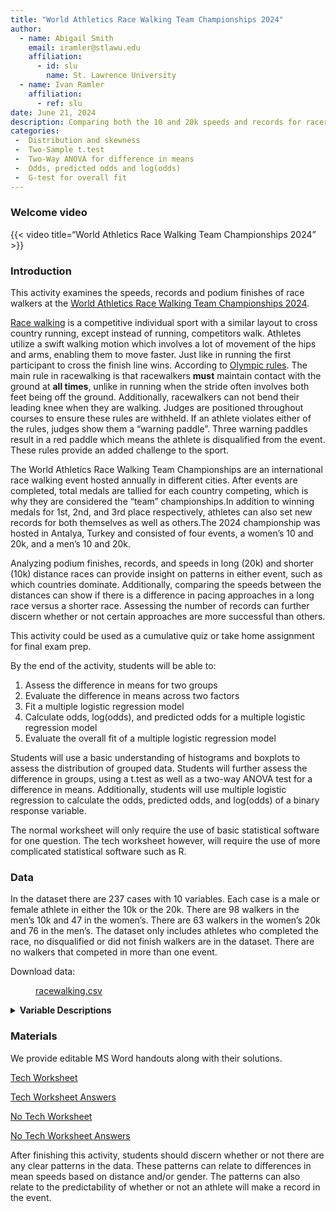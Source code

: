```yaml
---
title: "World Athletics Race Walking Team Championships 2024"
author:
  - name: Abigail Smith
    email: iramler@stlawu.edu
    affiliation:
      - id: slu
        name: St. Lawrence University
  - name: Ivan Ramler
    affiliation:
      - ref: slu
date: June 21, 2024
description: Comparing both the 10 and 20k speeds and records for racers and countries in the 2024 World Athletics Race Walking Team Championships in Antalya, Turkey.
categories:
 -  Distribution and skewness
 -  Two-Sample t.test
 -  Two-Way ANOVA for difference in means
 -  Odds, predicted odds and log(odds)
 -  G-test for overall fit 
---
```


### Welcome video

{{< video  title="World Athletics Race Walking Team Championships 2024" >}}

### Introduction

This activity examines the speeds, records and podium finishes of race walkers at the [World Athletics Race Walking Team Championships 2024](https://worldathletics.org/competitions/world-athletics-race-walking-team-championshi/world-athletics-race-walking-team-championshi-7199325){target="_blank"}. 

[Race walking](https://en.wikipedia.org/wiki/Racewalking){target="_blank"} is a competitive individual sport with a similar layout to cross country running, except instead of running, competitors walk. Athletes utilize a swift walking motion which involves a lot of movement of the hips and arms, enabling them to move faster. Just like in running the first participant to cross the finish line wins. According to [Olympic rules](https://olympics.com/en/news/all-you-need-to-know-about-race-walking){target="_blank"}. The main rule in racewalking is that racewalkers **must** maintain contact with the ground at **all times**, unlike in running when the stride often involves both feet being off the ground. Additionally, racewalkers can not bend their leading knee when they are walking. Judges are positioned throughout courses to ensure these rules are withheld. If an athlete violates either of the rules, judges show them a "warning paddle". Three warning paddles result in a red paddle which means the athlete is disqualified from the event. These rules provide an added challenge to the sport. 

The World Athletics Race Walking Team Championships are an international race walking event hosted annually in different cities. After events are completed, total medals are tallied for each country competing, which is why they are considered the "team" championships.In addition to winning medals for 1st, 2nd, and 3rd place respectively, athletes can also set new records for both themselves as well as others.The 2024 championship was hosted in Antalya, Turkey and consisted of four events, a women's 10 and 20k, and a men's 10 and 20k. 

Analyzing podium finishes, records, and speeds in long (20k) and shorter (10k) distance races can provide insight on patterns in either event, such as which countries dominate. Additionally, comparing the speeds between the distances can show if there is a difference in pacing approaches in a long race versus a shorter race. Assessing the number of records can further discern whether or not certain approaches are more successful than others.

::: {.callout-note collapse="true" title="Activity Length" appearance="minimal"}
This activity could be used as a cumulative quiz or take home assignment for final exam prep. 
:::



::: {.callout-note collapse="true" title="Learning Objectives" appearance="minimal"}
By the end of the activity, students will be able to:

1.  Assess the difference in means for two groups
2.  Evaluate the difference in means across two factors
3.  Fit a multiple logistic regression model
4.  Calculate odds, log(odds), and predicted odds for a multiple logistic regression model
5.  Evaluate the overall fit of a multiple logistic regression model
:::

::: {.callout-note collapse="true" title="Methods" appearance="minimal"}
Students will use a basic understanding of histograms and boxplots to assess the distribution of grouped data. Students will further assess the difference in groups, using a t.test as well as a two-way ANOVA test for a difference in means. Additionally, students will use multiple logistic regression to calculate the odds, predicted odds, and log(odds) of a binary response variable. 
:::

::: {.callout-note collapse="true" title="Technology Requirements" appearance="minimal"}
The normal worksheet will only require the use of basic statistical software for one question. The tech worksheet however, will require the use of more complicated statistical software such as R. 
:::

### Data

In the dataset there are 237 cases with 10 variables. Each case is a male or female athlete in either the 10k or the 20k. There are 98 walkers in the men's 10k and 47 in the women's. There are 63 walkers in the women's 20k and 76 in the men's. The dataset only includes athletes who completed the race, no disqualified or did not finish walkers are in the dataset. There are no walkers that competed in more than one event. 

Download data: 

: [racewalking.csv](racewalking.csv){target="_blank"}

<details>
<summary><b>Variable Descriptions</b></summary>

| Variable          | Description                                                                                                                                                                                                                   |
|--------------------|----------------------------------------------------|
| `POS` | The position the athlete finished in. |
| `COUNTRY` | The country the athlete is from. |
| `ATHLETE` | The name of the athlete in `first name, last name` order. |
| `RECORD` | The record the athlete made if any. The record types are as follows: Personal Best (`PB`), Season's Best (`SB`), National Record (`NR`), Area Under 20 Record (`AU20R`), National Under 20 Record (`NU20R`)|
| `DISTANCE` | The distance of the race the athlete competed in, either `10000`m or `20000`m.|
| `GENDER` | The gender of the athlete, either `Man` or `Woman`. |
| `TIME` | The total time it took the athlete to complete the race, measured in minutes. |
| `SPEED` | The average speed of the athlete for the race, measured in meters/minute. |
| `REC` | If the athlete made a record in the race, binary variable where `TRUE` means they did and `FALSE` means they did not.|
| `PODIUM` | If the athlete had a podium finish in the race, binary variable where `TRUE` means they did and `FALSE` means they did not. A podium finish means the athletes `POS` was 1st, 2nd, or 3rd. |



**Data Source**

[Original Dataset](https://worldathletics.org/competitions/world-athletics-race-walking-team-championshi/world-athletics-race-walking-team-championshi-7199325){target="_blank"}

**More information on the rules**

[Olympic Racewalking Rules](https://olympics.com/en/news/all-you-need-to-know-about-race-walking){target="_blank"}

[Athletic Abbreviations](https://en.wikipedia.org/wiki/Athletics_abbreviations){target="_blank"}

[Race walking Wikipedia](https://en.wikipedia.org/wiki/Racewalking){target="_blank"}

</details>

### Materials

We provide editable MS Word handouts along with their solutions.

[Tech Worksheet](racewalking_tech_worksheet.docx)

[Tech Worksheet Answers](racewalking_worksheet_tech_KEY.docx)

[No Tech Worksheet](racewalking_worksheet.docx)

[No Tech Worksheet Answers](racewalking_worksheet_KEY.docx)

::: {.callout-note collapse="true" title="Conclusion" appearance="minimal"}
After finishing this activity, students should discern whether or not there are any clear patterns in the data. These patterns can relate to differences in mean speeds based on distance and/or gender. The patterns can also relate to the predictability of whether or not an athlete will make a record in the event. 
:::
